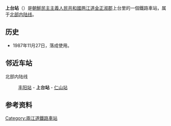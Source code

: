 {{朝鮮半島車站資訊
|公司色 = blue
|文字色 = 
|站名 = 上台站
|圖片 = Sangdae Railway Station.jpg
|pxl = 
|圖片說明 =
|前一站 = [[丰阳站|丰阳]]
|前一站距離 = 7.6
|後一站距離 = 3.9
|後一站 = [[仁山站_(两江道)|仁山]]
|所屬路線 = [[北部内陆线|北部内陆线]]
|距離 =220.1
|起點站 = [[满浦青年站|满浦青年]]
|諺文 = 상대역
|朝鮮漢字 = 上臺驛
|文觀部式 = Sangdae-yeok
|馬-賴式 = Sangdae-yŏk
|副站名 = 
|車站編號 = 
|停站路線數 = 
|所屬公司 = [[朝鮮民主主義人民共和國鐵道省|朝鮮民主主義人民共和國鐵道省]]
|所在地 =[[两江道|两江道]][[金正淑郡|金正淑郡]]上台里
|車站構造 = 地面车站
|月台配置 = 
|啟用年月日 =1987年11月27日
|廢站年月日 = 
|上下車人次 = 
|統計年度 = 
|轉車 = 
|備註 = 
|全寬備註 = 
}}

'''上台站'''（{{lang-ko|상대역}}）是[[朝鮮民主主義人民共和國|朝鮮民主主義人民共和國]][[两江道|两江道]][[金正淑郡|金正淑郡]]上台里的一個鐵路車站，属于[[北部内陆线|北部内陆线]]。

==历史==
*1987年11月27日，落成使用。

==邻近车站==
北部内陆线
:[[丰阳站|丰阳站]] - '''上台站''' - [[仁山站_(两江道)|仁山站]]

==参考资料==
{{reflist}}

{{朝鲜铁路小作品}}

{{北部内陆线}}

[[Category:兩江道鐵路車站|Category:兩江道鐵路車站]]